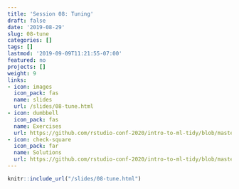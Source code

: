```yaml
---
title: 'Session 08: Tuning'
draft: false
date: '2019-08-29'
slug: 08-tune
categories: []
tags: []
lastmod: '2019-09-09T11:21:55-07:00'
featured: no
projects: []
weight: 9
links:
- icon: images
  icon_pack: fas
  name: slides
  url: /slides/08-tune.html
- icon: dumbbell
  icon_pack: fas
  name: Exercises
  url: https://github.com/rstudio-conf-2020/intro-to-ml-tidy/blob/master/materials/exercises/08-Tune.Rmd
- icon: check-square
  icon_pack: far
  name: Solutions
  url: https://github.com/rstudio-conf-2020/intro-to-ml-tidy/blob/master/materials/solutions/08-Tune.Rmd
---
```



```r
knitr::include_url("/slides/08-tune.html")
```
